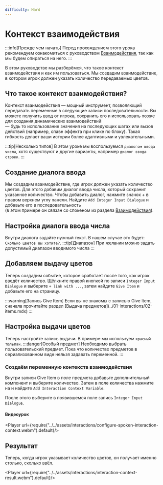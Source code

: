 ```yaml
---
difficulty: Hard
---
```



# Контекст взаимодействия
:::info[Прежде чем начать]
Перед прохождением этого урока рекомендуем ознакомиться с руководством [Взаимодействия](./index.mdx), так как мы будем опираться на него.
:::

В этом руководстве мы разберёмся, что такое контекст взаимодействия и как им пользоваться. Мы создадим взаимодействие, в котором игрок должен указать количество передаваемых цветов.

## Что такое контекст взаимодействия?
Контекст взаимодействия — мощный инструмент, позволяющий передавать переменные в следующие записи последовательности. Вы можете получить ввод от игрока, сохранить его и использовать позже для создания динамических взаимодействий\
— будь то использование значения на последующих шагах или вызов действий (например, спавн эффекта при клике по блоку). Такая гибкость делает ваши истории более адаптивными и увлекательными.

:::tip[Несколько типов]
В этом уроке мы воспользуемся `диалогом ввода числа`, хотя существуют и другие варианты, например `диалог ввода строки`.
:::

## Создание диалога ввода
Мы создадим взаимодействие, где игрок должен указать количество цветов. Для этого добавим диалог ввода числа, который сохранит указанное количество.
Чтобы добавить диалог, нажмите значок + в правом верхнем углу панели. Найдите `Add Integer Input Dialogue` и добавьте его в последовательность\
(в этом примере он связан со спокеном из раздела [Взаимодействия](./index.mdx)).
<EntrySearch entryName="integer_input_dialogue" />

## Настройка диалога ввода числа
Внутри диалога задайте нужный текст. В нашем случае это будет: `Сколько цветов вы хотите?`.
:::tip[Диапазон]
При желании можно задать допустимый диапазон вводимого числа
:::

## Добавляем выдачу цветов
Теперь создадим событие, которое сработает после того, как игрок введёт количество. Щёлкните правой кнопкой по записи `Integer Input Dialogue` и выберите `+ link with ...`, затем найдите `Give Item` и добавьте его на страницу.

<EntrySearch entryName="give_item" />
:::warning[Запись Give Item]
Если вы не знакомы с записью Give Item, сначала прочитайте раздел [Выдача предметов](../01-interactions/02-items.mdx)
:::

## Настройка выдачи цветов
Теперь настройте запись выдачи. В примере мы используем `красный тюльпан`.
:::danger[Особый предмет]
Необходимо выбрать пользовательский предмет. Пока что количество предметов в сериализованном виде нельзя задавать переменной.
:::
### Создаём переменную контекста взаимодействия
Внутри записи Give Item в поле предмета добавьте дополнительный компонент и выберите количество. Затем в поле количества нажмите на <ActionButton button='dynamic-variable'/> и найдите `Add Interaction Context Variable`.

<EntrySearch entryName="interaction_context_variable" />

После этого выберите в появившемся поле запись `Integer Input Dialogue`.
#### Видеоурок
<Player url={require("../../assets/interactions/configure-spoken-interaction-context.webm").default}/>

## Результат
Теперь, когда игрок указывает количество цветов, он получает именно столько, сколько ввёл.

<Player url={require("../../assets/interactions/interaction-context-result.webm").default}/>
